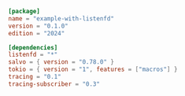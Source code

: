 
```toml  title="with-listenfd/Cargo.toml"
[package]
name = "example-with-listenfd"
version = "0.1.0"
edition = "2024"

[dependencies]
listenfd = "*"
salvo = { version = "0.78.0" }
tokio = { version = "1", features = ["macros"] }
tracing = "0.1"
tracing-subscriber = "0.3"

```